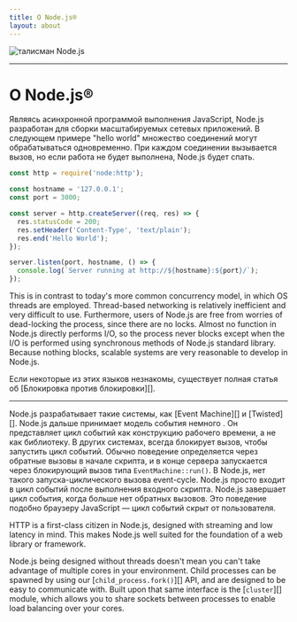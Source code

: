 ```yaml
---
title: О Node.js®️
layout: about
---
```


<div className="my-4 flex центр элементов оправдывающий центр">
  <img alt="талисман Node.js" src="/static/images/node-mascot.svg" className="w-[100px]" />
</div>

***

# О Node.js®️

Являясь асинхронной программой выполнения JavaScript, Node.js разработан для сборки
масштабируемых сетевых приложений. В следующем примере "hello world" множество соединений
могут обрабатываться одновременно. При каждом соединении вызывается
вызов, но если работа не будет выполнена, Node.js будет спать.

```js
const http = require('node:http');

const hostname = '127.0.0.1';
const port = 3000;

const server = http.createServer((req, res) => {
  res.statusCode = 200;
  res.setHeader('Content-Type', 'text/plain');
  res.end('Hello World');
});

server.listen(port, hostname, () => {
  console.log(`Server running at http://${hostname}:${port}/`);
});
```

This is in contrast to today's more common concurrency model, in which OS threads
are employed. Thread-based networking is relatively inefficient and very
difficult to use. Furthermore, users of Node.js are free from worries of
dead-locking the process, since there are no locks. Almost no function in
Node.js directly performs I/O, so the process never blocks except when the I/O is performed using
synchronous methods of Node.js standard library. Because nothing blocks, scalable systems are very
reasonable to develop in Node.js.

Если некоторые из этих языков незнакомы, существует полная статья об
\[Блокировка против блокировки]\[].

***

Node.js разрабатывает такие системы, как
\[Event Machine]\[] и \[Twisted]\[]. Node.js дальше принимает модель события немного
. Он представляет цикл событий как конструкцию рабочего времени, а не как библиотеку. В других системах,
всегда блокирует вызов, чтобы запустить цикл событий.
Обычно поведение определяется через обратные вызовы в начале скрипта, и
в конце сервера запускается через блокирующий вызов типа `EventMachine::run()`.
В Node.js, нет такого запуска-циклического вызова event-cycle. Node.js просто входит в цикл событий после выполнения входного скрипта. Node.js
завершает цикл события, когда больше нет обратных вызовов. Это поведение
подобно браузеру JavaScript — цикл событий скрыт от пользователя.

HTTP is a first-class citizen in Node.js, designed with streaming and low
latency in mind. This makes Node.js well suited for the foundation of a web
library or framework.

Node.js being designed without threads doesn't mean you can't take
advantage of multiple cores in your environment. Child processes can be spawned
by using our \[`child_process.fork()`]\[] API, and are designed to be easy to
communicate with. Built upon that same interface is the \[`cluster`]\[] module,
which allows you to share sockets between processes to enable load balancing
over your cores.

[блокировка или неблокировка]: /learn/asynchronous-work/overviews-blocking-vs-non-blockking

[`child_process.fork()`]: https://nodejs.org/api/child_process.html

[«кластер»]: https://nodejs.org/api/cluster.html

[машина событий]: https://github.com/eventmachine/eventmachine

[закрученный]: https://twistedmatrix.com/trac/
